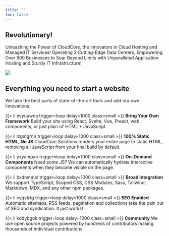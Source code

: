 ```yaml
---
title: ""
toc: false
---
```


::: {layout-ncol=2}
# Revolutionary! 
Unleashing the Power of CloudCore, the Innovators in Cloud Hosting and Managed IT Services! Operating 2 Cutting-Edge Data Centers, Empowering Over 500 Businesses to Soar Beyond Limits with Unparalleled Application Hosting and Sturdy IT Infrastructure! 

![](assets/cloudcore_networks.png)
:::

## Everything you need to start a website

We take the best parts of state-of-the-art tools and add our own innovations.

::: {layout-ncol=3}

{{< li evyuuwna trigger=loop delay=1000 class=small >}} **Bring Your Own Framework**  Build your site using React, Svelte, Vue, Preact, web components, or just plain ol' HTML + JavaScript.

{{< li lzgmgrnn trigger=loop delay=1000 class=small >}} **100% Static HTML, No JS** CloudCore Solutions renders your entire page to static HTML, removing all JavaScript from your final build by default.

{{< li yxyampao trigger=loop delay=1000 class=small >}} **On-Demand Components** Need some JS? We can automatically hydrate interactive components when they become visible on the page.

{{< li bxdnmmpl trigger=loop delay=1000 class=small >}} **Broad Integration** We support TypeScript, Scoped CSS, CSS Modules, Sass, Tailwind, Markdown, MDX, and any other npm packages.

{{< li vyqvtrtg trigger=loop delay=1000 class=small >}} **SEO Enabled** Automatic sitemaps, RSS feeds, pagination and collections take the pain out of SEO and syndication. It just works!

{{< li kddybgok trigger=loop delay=1000 class=small >}} **Community** We use open source projects powered by hundreds of contributors making thousands of individual contributions.
:::
